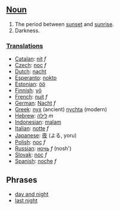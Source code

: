 ==[[Noun]]==

#The period between [[sunset]] and [[sunrise]].
#Darkness.

===[[Translation]]s===
*[[Catalan]]: [[nit]] ''f''
*[[Czech]]: [[noc]] ''f''
*[[Dutch]]: [[nacht]]
*[[Esperanto]]: [[nokto]]
*[[Estonian]]: [[öö]]
*[[Finnish]]: [[yö]]
*[[French]]: [[nuit]] ''f''
*[[German]]: [[Nacht]] ''f''
*[[Greek]]: [[nyx]] (ancient) [[nychta]] (modern)
*[[Hebrew]]: [[לילה]] ''m''
*[[Indonesian]]: [[malam]]
*[[Italian]]: [[notte]] ''f''
*[[Japanese]]: [[夜]] (よる, yoru)
*[[Polish]]: [[noc]] ''f''
*[[Russian]]: [[ночь]] ''f'' (nosh')
*[[Slovak]]: [[noc]] ''f''
*[[Spanish]]: [[noche]] ''f''

== Phrases ==

*[[day and night]]
*[[last night]]